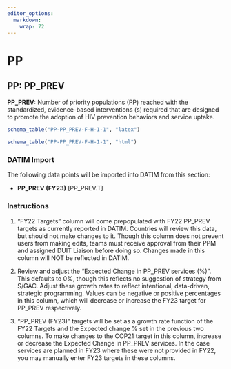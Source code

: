 ```yaml
---
editor_options: 
  markdown: 
    wrap: 72
---
```


\blandscape

# PP

## PP: PP_PREV

**PP_PREV:** Number of priority populations (PP) reached with the
standardized, evidence-based interventions (s) required that are
designed to promote the adoption of HIV prevention behaviors and service
uptake.

```r
schema_table("PP-PP_PREV-F-H-1-1", "latex")
```

```r
schema_table("PP-PP_PREV-F-H-1-1", "html")
```

### DATIM Import

The following data points will be imported into DATIM from this section:

-   **PP_PREV (FY23)** \[PP_PREV.T\]

### Instructions

1.  "FY22 Targets" column will come prepopulated with FY22 PP_PREV
    targets as currently reported in DATIM. Countries will review this
    data, but should not make changes to it. Though this column does not
    prevent users from making edits, teams must receive approval from
    their PPM and assigned DUIT Liaison before doing so. Changes made in
    this column will NOT be reflected in DATIM.

2.  Review and adjust the "Expected Change in PP_PREV services (%)".
    This defaults to 0%, though this reflects no suggestion of strategy
    from S/GAC. Adjust these growth rates to reflect intentional,
    data-driven, strategic programming. Values can be negative or
    positive percentages in this column, which will decrease or increase
    the FY23 target for PP_PREV respectively.

3.  "PP_PREV (FY23)" targets will be set as a growth rate function of
    the FY22 Targets and the Expected change % set in the previous two
    columns. To make changes to the COP21 target in this column,
    increase or decrease the Expected Change in PP_PREV services. In the
    case services are planned in FY23 where these were not provided in
    FY22, you may manually enter FY23 targets in these columns.

\elandscape

\newpage
